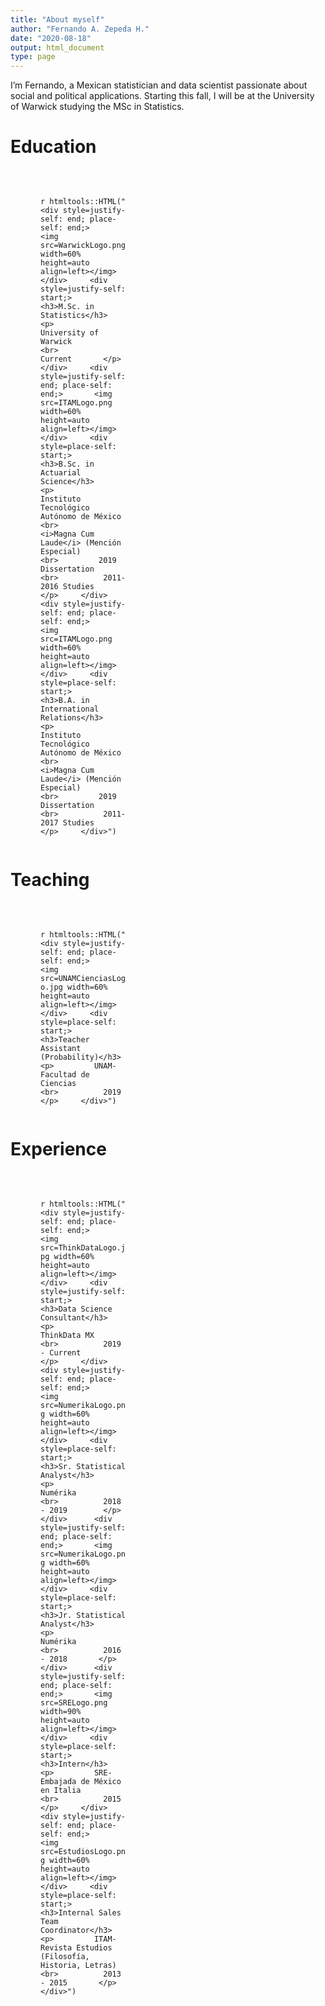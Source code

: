 ```yaml
---
title: "About myself"
author: "Fernando A. Zepeda H."
date: "2020-08-18"
output: html_document
type: page
---
```

<style>
  .grid-container{
    margin-left: 3rem;
    display: inline-grid;
    grid-template-columns: 30% 70%;
    gap: 50px 10px;
  }
</style>

I'm Fernando, a Mexican statistician and data scientist passionate about social and political applications. Starting this fall, I will be at the University of Warwick studying the MSc in Statistics. 

# Education 
<br>

<div class="grid-container">
  `r htmltools::HTML("
    <div style=justify-self: end; place-self: end;>
      <img src=WarwickLogo.png width=60% height=auto align=left></img> 
    </div>
    <div style=justify-self: start;>
      <h3>M.Sc. in Statistics</h3>
      <p>
        University of Warwick 
        <br> 
        Current
      </p>
    </div>
    <div style=justify-self: end; place-self: end;>
      <img src=ITAMLogo.png width=60% height=auto align=left></img> 
    </div>
    <div style=place-self: start;>
      <h3>B.Sc. in Actuarial Science</h3>
      <p>
        Instituto Tecnológico Autónomo de México
        <br> 
        <i>Magna Cum Laude</i> (Mención Especial)
        <br>
        2019 Dissertation 
        <br> 
        2011-2016 Studies
      </p>
    </div>
    <div style=justify-self: end; place-self: end;>
      <img src=ITAMLogo.png width=60% height=auto align=left></img> 
    </div>
    <div style=place-self: start;>
      <h3>B.A. in International Relations</h3>
      <p>
        Instituto Tecnológico Autónomo de México
        <br> 
        <i>Magna Cum Laude</i> (Mención Especial)
        <br>
        2019 Dissertation 
        <br> 
        2011-2017 Studies
      </p>
    </div>")`
</div>

# Teaching
<br>

<div class="grid-container">
  `r htmltools::HTML("
    <div style=justify-self: end; place-self: end;>
      <img src=UNAMCienciasLogo.jpg width=60% height=auto align=left></img> 
    </div>
    <div style=place-self: start;>
      <h3>Teacher Assistant (Probability)</h3>
      <p>
        UNAM-Facultad de Ciencias
        <br> 
        2019 
      </p>
    </div>")`
</div>

# Experience
<br>

<div class="grid-container">
  `r htmltools::HTML("
    <div style=justify-self: end; place-self: end;>
      <img src=ThinkDataLogo.jpg width=60% height=auto align=left></img> 
    </div>
    <div style=justify-self: start;>
      <h3>Data Science Consultant</h3>
      <p>
        ThinkData MX
        <br> 
        2019 - Current
      </p>
    </div>
    <div style=justify-self: end; place-self: end;>
      <img src=NumerikaLogo.png width=60% height=auto align=left></img> 
    </div>
    <div style=place-self: start;>
      <h3>Sr. Statistical Analyst</h3>
      <p>
        Numérika
        <br> 
        2018 - 2019 
      </p>
    </div> 
    <div style=justify-self: end; place-self: end;>
      <img src=NumerikaLogo.png width=60% height=auto align=left></img> 
    </div>
    <div style=place-self: start;>
      <h3>Jr. Statistical Analyst</h3>
      <p>
        Numérika
        <br> 
        2016 - 2018
      </p>
    </div> 
    <div style=justify-self: end; place-self: end;>
      <img src=SRELogo.png width=90% height=auto align=left></img> 
    </div>
    <div style=place-self: start;>
      <h3>Intern</h3>
      <p>
        SRE-Embajada de México en Italia
        <br> 
        2015
      </p>
    </div>
    <div style=justify-self: end; place-self: end;>
      <img src=EstudiosLogo.png width=60% height=auto align=left></img> 
    </div>
    <div style=place-self: start;>
      <h3>Internal Sales Team Coordinator</h3>
      <p>
        ITAM-Revista Estudios (Filosofía, Historia, Letras)
        <br> 
        2013 - 2015
      </p>
    </div>")`
</div>
